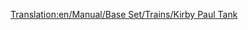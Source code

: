 [[Translation:en/Manual/Base Set/Trains/Kirby Paul Tank]]
{{fr/Manual/Base Set/Trains/Train|Nom=Kirby Paul Tank
|Image=[[File:en/Manual/Base Set/Trains/Kirbypaultank.png]]
|Coût=8 203£ (16 462$)
|Vitesse=64 km/h (40 mph)
|Poids=47 t
|Puissance=300 cv (223 kW)
|Entretien=820£ (1 640$)
|Conception=1925
|Vie=15
|Capacité=N/A
|Description=Le Kirby-Paul Tank fait partie des locomotives disponibles au démarrage du jeu. Elle est peu chère et a très peu de vitesse et de puissance. Améliorez-la dès que vous en avez le temps et les moyens.
|Réalité=Collett Pannier Tank, plus spécifiquement, le [http://en.wikipedia.org/wiki/GWR_5700_Class GWR 5700 Class] (en anglais).
}}